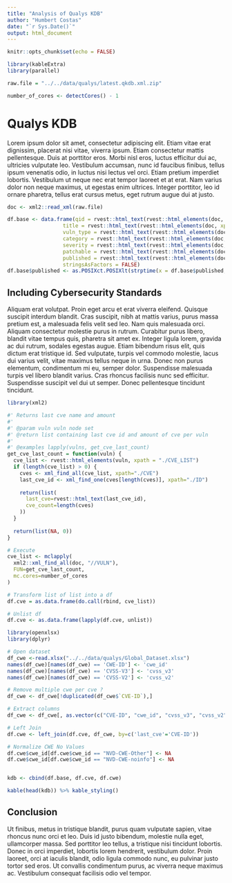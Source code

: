 ```yaml
---
title: "Analysis of Qualys KDB"
author: "Humbert Costas"
date: "`r Sys.Date()`"
output: html_document
---
```


```r
knitr::opts_chunk$set(echo = FALSE)

library(kableExtra)
library(parallel)

raw.file = "../../data/qualys/latest.qkdb.xml.zip"

number_of_cores <- detectCores() - 1 
```

# Qualys KDB

Lorem ipsum dolor sit amet, consectetur adipiscing elit. Etiam vitae erat dignissim, placerat nisi vitae, viverra ipsum. Etiam consectetur mattis pellentesque. Duis at porttitor eros. Morbi nisl eros, luctus efficitur dui ac, ultricies vulputate leo. Vestibulum accumsan, nunc id faucibus finibus, tellus ipsum venenatis odio, in luctus nisi lectus vel orci. Etiam pretium imperdiet lobortis. Vestibulum ut neque nec erat tempor laoreet et at erat. Nam varius dolor non neque maximus, ut egestas enim ultrices. Integer porttitor, leo id ornare pharetra, tellus erat cursus metus, eget rutrum augue dui at justo.

```r
doc <- xml2::read_xml(raw.file)

df.base <- data.frame(qid = rvest::html_text(rvest::html_elements(doc, xpath = "//VULN/QID")),
                  title = rvest::html_text(rvest::html_elements(doc, xpath = "//VULN/TITLE")),
                  vuln_type = rvest::html_text(rvest::html_elements(doc, xpath = "//VULN/VULN_TYPE")),
                  category = rvest::html_text(rvest::html_elements(doc, xpath = "//VULN/CATEGORY")),
                  severity = rvest::html_text(rvest::html_elements(doc, xpath = "//VULN/SEVERITY_LEVEL")),
                  patchable = rvest::html_text(rvest::html_elements(doc, xpath = "//VULN/PATCHABLE")),
                  published = rvest::html_text(rvest::html_elements(doc, xpath = "//VULN/LAST_SERVICE_MODIFICATION_DATETIME")),
                  stringsAsFactors = FALSE)
df.base$published <- as.POSIXct.POSIXlt(strptime(x = df.base$published, format = "%Y-%m-%dT%TZ"))

```

## Including Cybersecurity Standards

Aliquam erat volutpat. Proin eget arcu et erat viverra eleifend. Quisque suscipit interdum blandit. Cras suscipit, nibh at mattis varius, purus massa pretium est, a malesuada felis velit sed leo. Nam quis malesuada orci. Aliquam consectetur molestie purus in rutrum. Curabitur purus libero, blandit vitae tempus quis, pharetra sit amet ex. Integer ligula lorem, gravida ac dui rutrum, sodales egestas augue. Etiam bibendum risus elit, quis dictum erat tristique id. Sed vulputate, turpis vel commodo molestie, lacus dui varius velit, vitae maximus tellus neque in urna. Donec non purus elementum, condimentum mi eu, semper dolor. Suspendisse malesuada turpis vel libero blandit varius. Cras rhoncus facilisis nunc sed efficitur. Suspendisse suscipit vel dui ut semper. Donec pellentesque tincidunt tincidunt.

```r
library(xml2)

#' Returns last cve name and amount
#' 
#' @param vuln vuln node set 
#' @return list containing last cve id and amount of cve per vuln
#' 
#' @examples lapply(vulns, get_cve_last_count)
get_cve_last_count = function(vuln) {
  cve_list <- rvest::html_elements(vuln, xpath = "./CVE_LIST")
  if (length(cve_list) > 0) {
    cves <- xml_find_all(cve_list, xpath="./CVE")
    last_cve_id <- xml_find_one(cves[length(cves)], xpath="./ID")
    
    return(list(
      last_cve=rvest::html_text(last_cve_id),
      cve_count=length(cves)
    ))
  }
  
  return(list(NA, 0))
}

# Execute
cve_list <- mclapply(
  xml2::xml_find_all(doc, "//VULN"),
  FUN=get_cve_last_count,
  mc.cores=number_of_cores
)

# Transform list of list into a df
df.cve = as.data.frame(do.call(rbind, cve_list))

# Unlist df
df.cve <- as.data.frame(lapply(df.cve, unlist))

```

```r
library(openxlsx)
library(dplyr)

# Open dataset
df_cwe <-read.xlsx("../../data/qualys/Global_Dataset.xlsx")
names(df_cwe)[names(df_cwe) == 'CWE-ID'] <- 'cwe_id'
names(df_cwe)[names(df_cwe) == 'CVSS-V3'] <- 'cvss_v3'
names(df_cwe)[names(df_cwe) == 'CVSS-V2'] <- 'cvss_v2'

# Remove multiple cwe per cve ?
df_cwe <- df_cwe[!duplicated(df_cwe$`CVE-ID`),]

# Extract columns
df_cwe <- df_cwe[, as.vector(c("CVE-ID", "cwe_id", "cvss_v3", "cvss_v2"))]

# Left Join 
df.cwe <- left_join(df.cve, df_cwe, by=c('last_cve'='CVE-ID'))

# Normalize CWE No Values
df.cwe$cwe_id[df.cwe$cwe_id == "NVD-CWE-Other"] <- NA
df.cwe$cwe_id[df.cwe$cwe_id == "NVD-CWE-noinfo"] <- NA
```

```r


```

```r
kdb <- cbind(df.base, df.cve, df.cwe)

kable(head(kdb)) %>% kable_styling()
```

## Conclusion

Ut finibus, metus in tristique blandit, purus quam vulputate sapien, vitae rhoncus nunc orci et leo. Duis id justo bibendum, molestie nulla eget, ullamcorper massa. Sed porttitor leo tellus, a tristique nisi tincidunt lobortis. Donec in orci imperdiet, lobortis lorem hendrerit, vestibulum dolor. Proin laoreet, orci at iaculis blandit, odio ligula commodo nunc, eu pulvinar justo tortor sed eros. Ut convallis condimentum purus, ac viverra neque maximus ac. Vestibulum consequat facilisis odio vel tempor.
